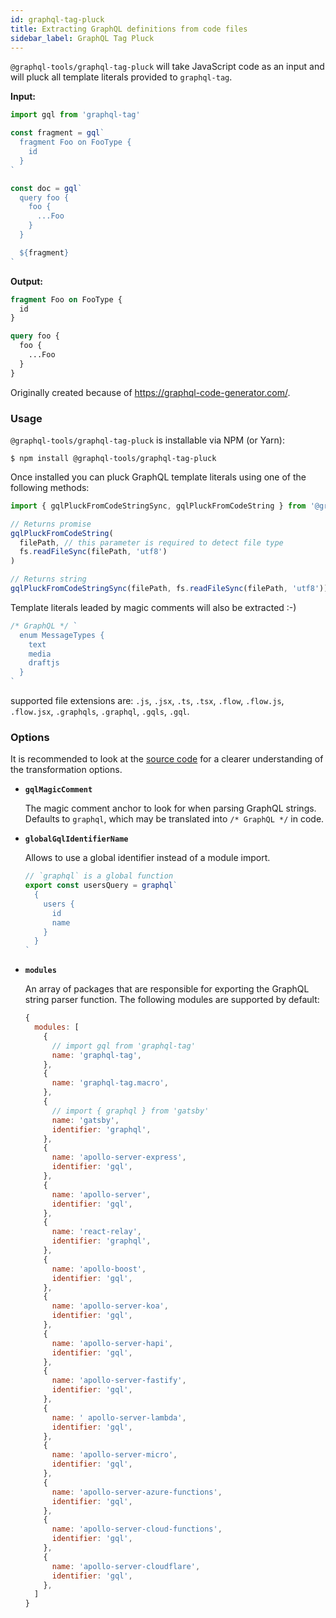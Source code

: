 ```yaml
---
id: graphql-tag-pluck
title: Extracting GraphQL definitions from code files
sidebar_label: GraphQL Tag Pluck
---
```


`@graphql-tools/graphql-tag-pluck` will take JavaScript code as an input and will pluck all template literals provided to `graphql-tag`.

**Input:**

```js
import gql from 'graphql-tag'

const fragment = gql`
  fragment Foo on FooType {
    id
  }
`

const doc = gql`
  query foo {
    foo {
      ...Foo
    }
  }

  ${fragment}
`
```

**Output:**

```graphql
fragment Foo on FooType {
  id
}

query foo {
  foo {
    ...Foo
  }
}
```

Originally created because of https://graphql-code-generator.com/.

### Usage

`@graphql-tools/graphql-tag-pluck` is installable via NPM (or Yarn):

    $ npm install @graphql-tools/graphql-tag-pluck

Once installed you can pluck GraphQL template literals using one of the following methods:

```js
import { gqlPluckFromCodeStringSync, gqlPluckFromCodeString } from '@graphql-tools/graphql-tag-pluck'

// Returns promise
gqlPluckFromCodeString(
  filePath, // this parameter is required to detect file type
  fs.readFileSync(filePath, 'utf8')
)

// Returns string
gqlPluckFromCodeStringSync(filePath, fs.readFileSync(filePath, 'utf8'))
```

Template literals leaded by magic comments will also be extracted :-)

```js
/* GraphQL */ `
  enum MessageTypes {
    text
    media
    draftjs
  }
`
```

supported file extensions are: `.js`, `.jsx`, `.ts`, `.tsx`, `.flow`, `.flow.js`, `.flow.jsx`, `.graphqls`, `.graphql`, `.gqls`, `.gql`.

### Options

It is recommended to look at the [source code](https://github.com/ardatan/graphql-tools/blob/master/packages/graphql-tag-pluck/src/visitor.ts) for a clearer understanding of the transformation options.

- **`gqlMagicComment`**

  The magic comment anchor to look for when parsing GraphQL strings. Defaults to `graphql`, which may be translated into `/* GraphQL */` in code.

- **`globalGqlIdentifierName`**

  Allows to use a global identifier instead of a module import.

  ```js
  // `graphql` is a global function
  export const usersQuery = graphql`
    {
      users {
        id
        name
      }
    }
  `
  ```

- **`modules`**

  An array of packages that are responsible for exporting the GraphQL string parser function. The following modules are supported by default:

  ```js
  {
    modules: [
      {
        // import gql from 'graphql-tag'
        name: 'graphql-tag',
      },
      {
        name: 'graphql-tag.macro',
      },
      {
        // import { graphql } from 'gatsby'
        name: 'gatsby',
        identifier: 'graphql',
      },
      {
        name: 'apollo-server-express',
        identifier: 'gql',
      },
      {
        name: 'apollo-server',
        identifier: 'gql',
      },
      {
        name: 'react-relay',
        identifier: 'graphql',
      },
      {
        name: 'apollo-boost',
        identifier: 'gql',
      },
      {
        name: 'apollo-server-koa',
        identifier: 'gql',
      },
      {
        name: 'apollo-server-hapi',
        identifier: 'gql',
      },
      {
        name: 'apollo-server-fastify',
        identifier: 'gql',
      },
      {
        name: ' apollo-server-lambda',
        identifier: 'gql',
      },
      {
        name: 'apollo-server-micro',
        identifier: 'gql',
      },
      {
        name: 'apollo-server-azure-functions',
        identifier: 'gql',
      },
      {
        name: 'apollo-server-cloud-functions',
        identifier: 'gql',
      },
      {
        name: 'apollo-server-cloudflare',
        identifier: 'gql',
      },
    ]
  }
  ```
